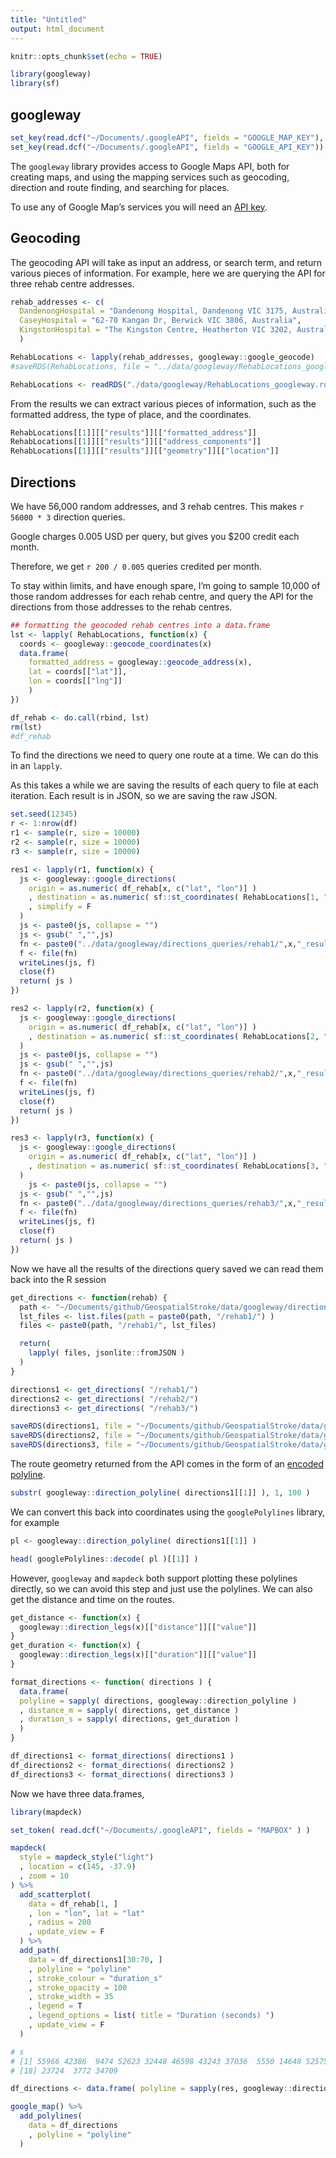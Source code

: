 ```yaml
---
title: "Untitled"
output: html_document
---
```


```r
knitr::opts_chunk$set(echo = TRUE)

library(googleway)
library(sf)
```

## googleway

```r
set_key(read.dcf("~/Documents/.googleAPI", fields = "GOOGLE_MAP_KEY"), api = "map")
set_key(read.dcf("~/Documents/.googleAPI", fields = "GOOGLE_API_KEY"))
```

The `googleway` library provides access to Google Maps API, both for creating maps, and using the mapping services such as geocoding, direction and route finding, and searching for places. 

To use any of Google Map's services you will need an [API key](https://developers.google.com/maps/documentation/javascript/get-api-key).

## Geocoding

The geocoding API will take as input an address, or search term, and return various pieces of information. For example, here we are querying the API for three rehab centre addresses.

```r
rehab_addresses <- c(
  DandenongHospital = "Dandenong Hospital, Dandenong VIC 3175, Australia",
  CaseyHospital = "62-70 Kangan Dr, Berwick VIC 3806, Australia",
  KingstonHospital = "The Kingston Centre, Heatherton VIC 3202, Australia"
  )

RehabLocations <- lapply(rehab_addresses, googleway::google_geocode)
#saveRDS(RehabLocations, file = "../data/googleway/RehabLocations_googleway.rds")
```

```r
RehabLocations <- readRDS("./data/googleway/RehabLocations_googleway.rds")
```

From the results we can extract various pieces of information, such as the formatted address, the type of place, and the coordinates.

```r
RehabLocations[[1]][["results"]][["formatted_address"]]
RehabLocations[[1]][["results"]][["address_components"]]
RehabLocations[[1]][["results"]][["geometry"]][["location"]]
```


## Directions



We have 56,000 random addresses, and 3 rehab centres. This makes `r 56000 * 3` direction queries. 

Google charges 0.005 USD per query, but gives you $200 credit each month.

Therefore, we get `r 200 / 0.005` queries credited per month. 

To stay within limits, and have enough spare, I'm going to sample 10,000 of those random addresses for each rehab centre, and query the API for the directions from those addresses to the rehab centres. 


```r

## formatting the geocoded rehab centres into a data.frame
lst <- lapply( RehabLocations, function(x) {
  coords <- googleway::geocode_coordinates(x)
  data.frame(
    formatted_address = googleway::geocode_address(x),
    lat = coords[["lat"]],
    lon = coords[["lng"]]
    )
})

df_rehab <- do.call(rbind, lst)
rm(lst)
#df_rehab
```


To find the directions we need to query one route at a time. We can do this in an `lapply`. 

As this takes a while we are saving the results of each query to file at each iteration. Each result is in JSON, so we are saving the raw JSON.

```r

set.seed(12345)
r <- 1:nrow(df)
r1 <- sample(r, size = 10000)
r2 <- sample(r, size = 10000)
r3 <- sample(r, size = 10000)

res1 <- lapply(r1, function(x) {
  js <- googleway::google_directions(
    origin = as.numeric( df_rehab[x, c("lat", "lon")] )
    , destination = as.numeric( sf::st_coordinates( RehabLocations[1, "geometry"] )[, c("Y","X")] )
    , simplify = F
  )
  js <- paste0(js, collapse = "")
  js <- gsub(" ","",js)
  fn <- paste0("../data/googleway/directions_queries/rehab1/",x,"_results.json")
  f <- file(fn)
  writeLines(js, f)
  close(f)
  return( js )
})

res2 <- lapply(r2, function(x) {
  js <- googleway::google_directions(
    origin = as.numeric( df_rehab[x, c("lat", "lon")] )
    , destination = as.numeric( sf::st_coordinates( RehabLocations[2, "geometry"] )[, c("Y","X")] )
  )
  js <- paste0(js, collapse = "")
  js <- gsub(" ","",js)
  fn <- paste0("../data/googleway/directions_queries/rehab2/",x,"_results.json")
  f <- file(fn)
  writeLines(js, f)
  close(f)
  return( js )
})

res3 <- lapply(r3, function(x) {
  js <- googleway::google_directions(
    origin = as.numeric( df_rehab[x, c("lat", "lon")] )
    , destination = as.numeric( sf::st_coordinates( RehabLocations[3, "geometry"] )[, c("Y","X")] )
  )
    js <- paste0(js, collapse = "")
  js <- gsub(" ","",js)
  fn <- paste0("../data/googleway/directions_queries/rehab3/",x,"_results.json")
  f <- file(fn)
  writeLines(js, f)
  close(f)
  return( js )
})

```

Now we have all the results of the directions query saved we can read them back into the R session

```r

get_directions <- function(rehab) {
  path <- "~/Documents/github/GeospatialStroke/data/googleway/directions_queries"
  lst_files <- list.files(path = paste0(path, "/rehab1/") )
  files <- paste0(path, "/rehab1/", lst_files)

  return(
    lapply( files, jsonlite::fromJSON )
  )
}

directions1 <- get_directions( "/rehab1/")
directions2 <- get_directions( "/rehab2/")
directions3 <- get_directions( "/rehab3/")
```

```r
saveRDS(directions1, file = "~/Documents/github/GeospatialStroke/data/googleway/directions/directions1.rds")
saveRDS(directions2, file = "~/Documents/github/GeospatialStroke/data/googleway/directions/directions2.rds")
saveRDS(directions3, file = "~/Documents/github/GeospatialStroke/data/googleway/directions/directions3.rds")

```

The route geometry returned from the API comes in the form of an [encoded polyline](https://developers.google.com/maps/documentation/utilities/polylinealgorithm).  

```r
substr( googleway::direction_polyline( directions1[[1]] ), 1, 100 )
```

We can convert this back into coordinates using the `googlePolylines` library, for example

```r
pl <- googleway::direction_polyline( directions1[[1]] )

head( googlePolylines::decode( pl )[[1]] )
```

However, `googleway` and `mapdeck` both support plotting these polylines directly, so we can avoid this step and just use the polylines. We can also get the distance and time on the routes. 

```r

get_distance <- function(x) {
  googleway::direction_legs(x)[["distance"]][["value"]]
}
get_duration <- function(x) {
  googleway::direction_legs(x)[["duration"]][["value"]]
}

format_directions <- function( directions ) {
  data.frame(
  polyline = sapply( directions, googleway::direction_polyline )
  , distance_m = sapply( directions, get_distance )
  , duration_s = sapply( directions, get_duration )
  )
}

df_directions1 <- format_directions( directions1 )
df_directions2 <- format_directions( directions2 )
df_directions3 <- format_directions( directions3 )

```

Now we have three data.frames, 

```r

library(mapdeck)

set_token( read.dcf("~/Documents/.googleAPI", fields = "MAPBOX" ) )

mapdeck(
  style = mapdeck_style("light")
  , location = c(145, -37.9)
  , zoom = 10
) %>%
  add_scatterplot(
    data = df_rehab[1, ]
    , lon = "lon", lat = "lat"
    , radius = 200
    , update_view = F
  ) %>%
  add_path(
    data = df_directions1[30:70, ]
    , polyline = "polyline"
    , stroke_colour = "duration_s"
    , stroke_opacity = 100
    , stroke_width = 35
    , legend = T
    , legend_options = list( title = "Duration (seconds) ")
    , update_view = F
  )

```

```r
# s
# [1] 55966 42386  9474 52623 32448 46598 43243 37036  5550 14648 52575 15485 25992 22176 17796 53280 26391
# [18] 23724  3772 34709

df_directions <- data.frame( polyline = sapply(res, googleway::direction_polyline) )

google_map() %>%
  add_polylines(
    data = df_directions
    , polyline = "polyline"
  )

```